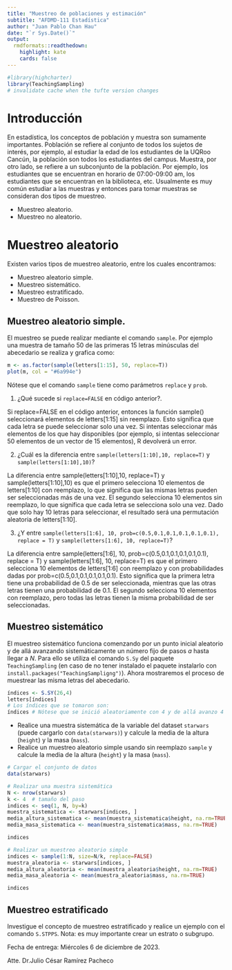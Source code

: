 ```yaml
---
title: "Muestreo de poblaciones y estimación"
subtitle: "AFDMD-111 Estadística"
author: "Juan Pablo Chan Hau"
date: "`r Sys.Date()`"
output:
  rmdformats::readthedown:
    highlight: kate
    cards: false
---
```


```r
#library(highcharter)
library(TeachingSampling)
# invalidate cache when the tufte version changes
```




# Introducción

En estadística, los conceptos de población y muestra son sumamente importantes. Población se refiere al conjunto de todos los sujetos de interés, por ejemplo, al estudiar la edad de los estudiantes de la UQRoo Cancún, la población son todos los estudiantes del campus. Muestra, por otro lado, se refiere a un subconjunto de la población. Por ejemplo, los estudiantes que se encuentran en horario de 07:00-09:00 am, los estudiantes que se encuentran en la biblioteca, etc. Usualmente es muy común estudiar a las muestras y entonces para tomar muestras se consideran dos tipos de muestreo.

- Muestreo aleatorio.
- Muestreo no aleatorio.


# Muestreo aleatorio

Existen varios tipos de muestreo aleatorio, entre los cuales encontramos:

- Muestreo aleatorio simple.
- Muestreo sistemático.
- Muestreo estratificado.
- Muestreo de Poisson.

## Muestreo aleatorio simple.

El muestreo se puede realizar mediante el comando `sample`. Por ejemplo una muestra de tamaño $50$ de las primeras $15$ letras minúsculas del abecedario se realiza y grafica como:

```r
m <- as.factor(sample(letters[1:15], 50, replace=T))
plot(m, col = "#6a994e")
```

Nótese que el comando `sample` tiene como parámetros `replace` y `prob`. 

1. ¿Qué sucede si `replace=FALSE` en código anterior?.

Si replace=FALSE en el código anterior, entonces la función sample() seleccionará elementos de letters[1:15] sin reemplazo. Esto significa que cada letra se puede seleccionar solo una vez. Si intentas seleccionar más elementos de los que hay disponibles (por ejemplo, si intentas seleccionar 50 elementos de un vector de 15 elementos), R devolverá un error.

2. ¿Cuál es la diferencia entre `sample(letters[1:10],10, replace=T)` y `sample(letters[1:10],10)`?

La diferencia entre sample(letters[1:10],10, replace=T) y sample(letters[1:10],10) es que el primero selecciona 10 elementos de letters[1:10] con reemplazo, lo que significa que las mismas letras pueden ser seleccionadas más de una vez. El segundo selecciona 10 elementos sin reemplazo, lo que significa que cada letra se selecciona solo una vez. Dado que solo hay 10 letras para seleccionar, el resultado será una permutación aleatoria de letters[1:10].

3. ¿Y entre `sample(letters[1:6], 10, prob=c(0.5,0.1,0.1,0.1,0.1,0.1), replace = T)` y `sample(letters[1:6], 10, replace=T)`?

La diferencia entre sample(letters[1:6], 10, prob=c(0.5,0.1,0.1,0.1,0.1,0.1), replace = T) y sample(letters[1:6], 10, replace=T) es que el primero selecciona 10 elementos de letters[1:6] con reemplazo y con probabilidades dadas por prob=c(0.5,0.1,0.1,0.1,0.1,0.1). Esto significa que la primera letra tiene una probabilidad de 0.5 de ser seleccionada, mientras que las otras letras tienen una probabilidad de 0.1. El segundo selecciona 10 elementos con reemplazo, pero todas las letras tienen la misma probabilidad de ser seleccionadas.

## Muestreo sistemático

El muestreo sistemático funciona comenzando por un punto inicial aleatorio y de allá avanzando sistemáticamente un número fijo de pasos $a$ hasta llegar a $N$. Para ello se utiliza el comando `S.Sy` del paquete `TeachingSampling` (en caso de no tener instalado el paquete instalarlo con `install.packages("TeachingSampligng")`). Ahora mostraremos el proceso de muestrear las misma letras del abecedario.


```r
índices <- S.SY(26,4)
letters[índices]
# Los índices que se tomaron son:
índices # Nótese que se inició aleatoriamente con 4 y de allá avanzo 4 unidades.
```
- Realice una muestra sistemática de la variable del dataset `starwars` (puede cargarlo con `data(starwars)`) y calcule la media de la altura (`height`) y la masa (`mass`).
- Realice un muestreo aleatorio simple usando sin reemplazo `sample` y calcule la media de la altura (`height`) y la masa (`mass`).

```r
# Cargar el conjunto de datos
data(starwars)

# Realizar una muestra sistemática
N <- nrow(starwars)
k <- 4  # tamaño del paso
indices <- seq(1, N, by=k)
muestra_sistematica <- starwars[indices, ]
media_altura_sistematica <- mean(muestra_sistematica$height, na.rm=TRUE)
media_masa_sistematica <- mean(muestra_sistematica$mass, na.rm=TRUE)

indices

# Realizar un muestreo aleatorio simple
indices <- sample(1:N, size=N/k, replace=FALSE)
muestra_aleatoria <- starwars[indices, ]
media_altura_aleatoria <- mean(muestra_aleatoria$height, na.rm=TRUE)
media_masa_aleatoria <- mean(muestra_aleatoria$mass, na.rm=TRUE)

indices
```


## Muestreo estratificado

Investigue el concepto de muestreo estratificado y realice un ejemplo con el comando `S.STPPS`. Nota: es muy importante crear un estrato o subgrupo.


Fecha de entrega: Miércoles 6 de diciembre de 2023.

Atte. Dr.Julio César Ramírez Pacheco
